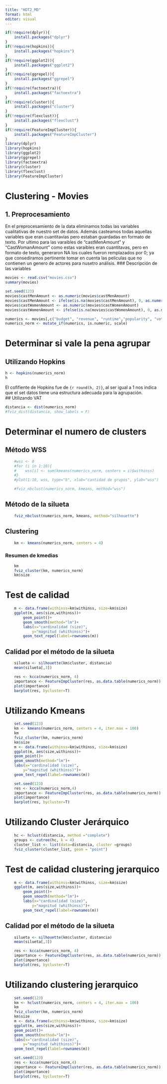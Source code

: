 ```yaml
---
title: "HDT2_MD"
format: html
editor: visual
---
```


```r
if(!require(dplyr)){
    install.packages("dplyr")
}
if(!require(hopkins)){
    install.packages("hopkins")
}
if(!require(ggplot2)){
    install.packages("ggplot2")
}
if(!require(ggrepel)){
    install.packages("ggrepel")
}
if(!require(factoextra)){
    install.packages("factoextra")
}
if(!require(cluster)){
    install.packages("cluster")
}
if(!require(flexclust)){
    install.packages("flexclust")
}
if(!require(FeatureImpCluster)){
    install.packages("FeatureImpCluster")
}
library(dplyr)
library(hopkins)
library(ggplot2)
library(ggrepel)
library(factoextra)
library(cluster)
library(flexclust)
library(FeatureImpCluster)
```

# Clustering - Movies

## 1. Preprocesamiento

En el preprocesamiento de la data eliminamos todas las variables cualitativas de nuestro set de datos. Además casteamos todas aquellas variables que eran cuantitavias pero estaban guardadas en formato de texto. Por ultimo para las varaibles de "castMenAmount" y "CastWomanAmount" como estas varaibles eran cuantitavas, pero en formato de texto, generaron NA los cuales fueron remplazados por 0; ya que consediramos pertinente tomar en cuenta las peliculas que no contienen un genero de actores para nusetro análisis. \### Descripción de las variables

```r
movies <- read.csv("movies.csv")
summary(movies)

set.seed(123)
movies$castMenAmount <- as.numeric(movies$castMenAmount)
movies$castMenAmount <- ifelse(is.na(movies$castMenAmount), 0, as.numeric(movies$castMenAmount))
movies$castWomenAmount <- as.numeric(movies$castWomenAmount)
movies$castWomenAmount <- ifelse(is.na(movies$castWomenAmount), 0, as.numeric(movies$castWomenAmount))

numerics <- movies[,c("budget", "revenue", "runtime","popularity", "voteAvg", "voteCount", "genresAmount", "productionCoAmount",  "productionCountriesAmount", "actorsAmount", "castWomenAmount", "castMenAmount")]
numerics_norm <- mutate_if(numerics, is.numeric, scale)
```

# Determinar si vale la pena agrupar

## Utilizando Hopkins

```r

h <- hopkins(numerics_norm)
h
```

El cofifiente de Hopkins fue de `{r round(h, 2)}`, al ser igual a 1 nos indica que el set datos tiene una estructura adecuada para la agrupación.\
\## Utilizando VAT

```r

distancia <- dist(numerics_norm)
#fviz_dist(distancia, show_labels = F)
```

# Determinar el numero de clusters

## Método WSS

```r
    #wss <- 0
    #for (i in 1:10){
    #    wss[i] <- sum(kmeans(numerics_norm, centers = i)$withinss)
    #}
    #plot(1:10, wss, type="b", xlab="cantidad de grupos", ylab="wss")

    #fviz_nbclust(numerics_norm, kmeans, method="wss")
```

## Método de la silueta

```r

    fviz_nbclust(numerics_norm, kmeans, method="silhouette")

```

## Clustering

```r
    km <- kmeans(numerics_norm, centers = 4)
```

### Resumen de kmedias

```r
    km
    fviz_cluster(km, numerics_norm)
    km$size
```

# Test de calidad

```r
    m <- data.frame(withinss=km$withinss, size=km$size)
    ggplot(m, aes(size,withinss))+ 
        geom_point()+ 
        geom_smooth(method="lm")+ 
        labs(x="cardinalidad (size)",
            y="magnitud (whithinss)")+ 
        geom_text_repel(label=rownames(m))
```

## Calidad por el método de la silueta

```r
    silueta <- silhouette(km$cluster, distancia)
    mean(silueta[,3])
```

```r
    res <- kcca(numerics_norm, 4)
    importance <- FeatureImpCluster(res, as.data.table(numerics_norm))
    plot(importance)
    barplot(res, bycluster=T)
```


# Utilizando Kmeans
```r
    set.seed(123)
    km <- kmeans(numerics_norm, centers = 4, iter.max = 100)
    km
    fviz_cluster(km, numerics_norm) 
    km$size
    m <- data.frame(withinss=km$withinss, size=km$size) 
    ggplot(m, aes(size,withinss))+ 
    geom_point()+ 
    geom_smooth(method="lm")+ 
    labs(x="cardinalidad (size)",
        y="magnitud (whithinss)")+ 
    geom_text_repel(label=rownames(m))
```

```r
    set.seed(123)
    res <- kcca(numerics_norm,4)
    importance <- FeatureImpCluster(res, as.data.table(numerics_norm))
    plot(importance)
    barplot(res, bycluster=T)
```

# Utilizando Cluster Jerárquico


```r
    hc <- hclust(distancia, method ="complete")
    groups <- cutree(hc, k = 4)
    cluster_list <- list(data=distancia, cluster =groups)
    fviz_cluster(cluster_list, geom = "point")
```

# Test de calidad clustering jerarquico

```r
    m <- data.frame(withinss=km$withinss, size=km$size)
    ggplot(m, aes(size,withinss))+ 
        geom_point()+ 
        geom_smooth(method="lm")+ 
        labs(x="cardinalidad (size)",
            y="magnitud (whithinss)")+ 
        geom_text_repel(label=rownames(m))
```

## Calidad por el método de la silueta

```r
    silueta <- silhouette(km$cluster, distancia)
    mean(silueta[,3])
```

```r
    res <- kcca(numerics_norm, 4)
    importance <- FeatureImpCluster(res, as.data.table(numerics_norm))
    plot(importance)
    barplot(res, bycluster=T)
```


# Utilizando clustering jerarquico
```r
    set.seed(123)
    km <- hclust(numerics_norm, centers = 4, iter.max = 100)
    km
    fviz_cluster(km, numerics_norm) 
    km$size
    m <- data.frame(withinss=km$withinss, size=km$size) 
    ggplot(m, aes(size,withinss))+ 
    geom_point()+ 
    geom_smooth(method="lm")+ 
    labs(x="cardinalidad (size)",
        y="magnitud (whithinss)")+ 
    geom_text_repel(label=rownames(m))
```

```r
    set.seed(123)
    res <- kcca(numerics_norm,4)
    importance <- FeatureImpCluster(res, as.data.table(numerics_norm))
    plot(importance)
    barplot(res, bycluster=T)
```
